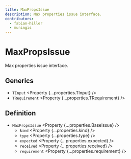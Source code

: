 ```yaml
---
title: MaxPropsIssue
description: Max properties issue interface.
contributors:
  - fabian-hiller
  - muningis
---
```



# MaxPropsIssue

Max properties issue interface.

## Generics

- `TInput` <Property {...properties.TInput} />
- `TRequirement` <Property {...properties.TRequirement} />

## Definition

- `MaxPropsIssue` <Property {...properties.BaseIssue} />
  - `kind` <Property {...properties.kind} />
  - `type` <Property {...properties.type} />
  - `expected` <Property {...properties.expected} />
  - `received` <Property {...properties.received} />
  - `requirement` <Property {...properties.requirement} />
